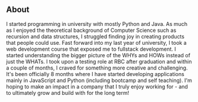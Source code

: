 ## About

I started programming in university with mostly Python and Java. As much as I enjoyed the theoretical background of Computer Science such as recursion and data structures, I struggled finding joy in creating products that people could use.
Fast forward into my last year of university, I took a web development course that exposed me to fullstack development. I started understanding the bigger picture of the WHYs and HOWs instead of just the WHATs.
I took upon a testing role at RBC after graduation and within a couple of months, I craved for something more creative and challenging. It's been officially 8 months where I have started developing applications mainly in JavaScript and Python (including bootcamp and self teaching).
I'm hoping to make an impact in a company that I truly enjoy working for - and to ultimately grow and build with for the long term!